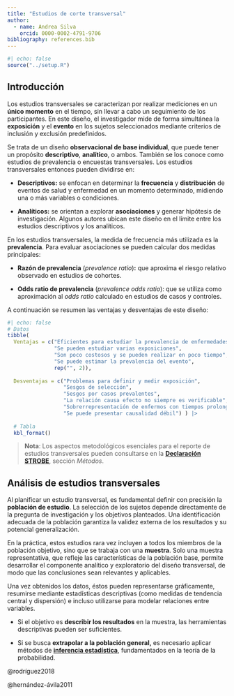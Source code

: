 ```yaml
---
title: "Estudios de corte transversal"
author: 
  - name: Andrea Silva
    orcid: 0000-0002-4791-9706
bibliography: references.bib
---
```


```r
#| echo: false
source("../setup.R")
```

## Introducción

Los estudios transversales se caracterizan por realizar mediciones en un **único momento** en el tiempo, sin llevar a cabo un seguimiento de los participantes. En este diseño, el investigador mide de forma simultánea la **exposición** y el **evento** en los sujetos seleccionados mediante criterios de inclusión y exclusión predefinidos.

Se trata de un diseño **observacional de base individual**, que puede tener un propósito **descriptivo**, **analítico**, o ambos. También se los conoce como estudios de prevalencia o encuestas transversales. Los estudios transversales entonces pueden dividirse en:

-   **Descriptivos:** se enfocan en determinar la **frecuencia** y **distribución** de eventos de salud y enfermedad en un momento determinado, midiendo una o más variables o condiciones.

-   **Analíticos:** se orientan a explorar **asociaciones** y generar hipótesis de investigación. Algunos autores ubican este diseño en el límite entre los estudios descriptivos y los analíticos.

En los estudios transversales, la medida de frecuencia más utilizada es la **prevalencia**. Para evaluar asociaciones se pueden calcular dos medidas principales:

-   **Razón de prevalencia** (*prevalence ratio*)**:** que aproxima el riesgo relativo observado en estudios de cohortes.

-   **Odds ratio de prevalencia** (*prevalence odds ratio*): que se utiliza como aproximación al *odds ratio* calculado en estudios de casos y controles.

A continuación se resumen las ventajas y desventajas de este diseño:

```r
#| echo: false 
# Datos 
tibble(   
  Ventajas = c("Eficientes para estudiar la prevalencia de enfermedades en la población",  
               "Se pueden estudiar varias exposiciones",  
               "Son poco costosos y se pueden realizar en poco tiempo",   
               "Se puede estimar la prevalencia del evento",              
               rep("", 2)),      
  
  Desventajas = c("Problemas para definir y medir exposición",  
                  "Sesgos de selección",                  
                  "Sesgos por casos prevalentes",                   
                  "La relación causa efecto no siempre es verificable",   
                  "Sobrerrepresentación de enfermos con tiempos prolongados de sobrevida o con manifestaciones con mejor curso clínico",     
                  "Se puede presentar causalidad débil") ) |>      
  
  # Tabla   
  kbl_format()
```

> **Nota**: Los aspectos metodológicos esenciales para el reporte de estudios transversales pueden consultarse en la [**Declaración STROBE**](01_est_epidemio.qmd#declaracion_strobe), sección *Métodos*.

## Análisis de estudios transversales

Al planificar un estudio transversal, es fundamental definir con precisión la **población de estudio**. La selección de los sujetos depende directamente de la pregunta de investigación y los objetivos planteados. Una identificación adecuada de la población garantiza la validez externa de los resultados y su potencial generalización.

En la práctica, estos estudios rara vez incluyen a todos los miembros de la población objetivo, sino que se trabaja con una **muestra**. Solo una muestra representativa, que refleje las características de la población base, permite desarrollar el componente analítico y exploratorio del diseño transversal, de modo que las conclusiones sean relevantes y aplicables.

Una vez obtenidos los datos, éstos pueden representarse gráficamente, resumirse mediante estadísticas descriptivas (como medidas de tendencia central y dispersión) e incluso utilizarse para modelar relaciones entre variables.

-   Si el objetivo es **describir los resultados** en la muestra, las herramientas descriptivas pueden ser suficientes.

-   Si se busca **extrapolar a la población general,** es necesario aplicar métodos de [**inferencia estadística**](03_inferencia.qmd), fundamentados en la teoría de la probabilidad.

::: hidden
@rodríguez2018

@hernández-ávila2011
:::
